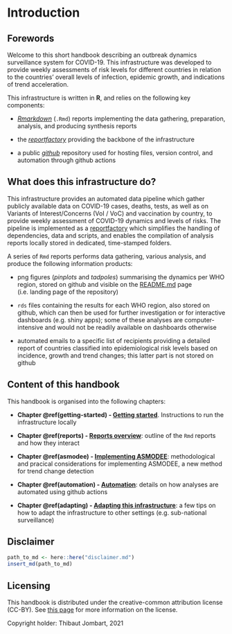 
# Introduction {#intro}

## Forewords

Welcome to this short handbook describing an outbreak dynamics surveillance
system for COVID-19. This infrastructure was developed to provide weekly
assessments of risk levels for different countries in relation to the countries'
overall levels of infection, epidemic growth, and indications of trend
acceleration.


This infrastructure is written in **R**, and relies on the following key
components:

* [*Rmarkdown*](https://rmarkdown.rstudio.com/) (`.Rmd`) reports implementing
  the data gathering, preparation, analysis, and producing synthesis reports
  
* the [*reportfactory*](https://www.reconverse.org/reportfactory/) providing the
  backbone of the infrastructure

* a public [*github*](https://github.com/whocov/trend_analysis_public)
  repository used for hosting files, version control, and automation through
  github actions
  
  

## What does this infrastructure do?

This infrastructure provides an automated data pipeline which gather publicly
available data on COVID-19 cases, deaths, tests, as well as on Variants of
Interest/Concerns (VoI / VoC) and vaccination by country, to provide weekly
assessment of COVID-19 dynamics and levels of risks. The pipeline is implemented
as a [reportfactory](https://www.reconverse.org/reportfactory/) which simplifies
the handling of dependencies, data and scripts, and enables the compilation of
analysis reports locally stored in dedicated, time-stamped folders.


A series of `Rmd` reports performs data gathering, various analysis, and produce
the following information products:

* png figures (*pinplots* and *tadpoles*) summarising the dynamics per WHO
  region, stored on github and visible on the
  [README.md](https://github.com/whocov/trend_analysis_public) page (i.e. landing
  page of the repository)

  
* `rds` files containing the results for each WHO region, also stored on github,
  which can then be used for further investigation or for interactive dashboards
  (e.g. shiny apps); some of these analyses are computer-intensive and would not
  be readily available on dashboards otherwise
  
* automated emails to a specific list of recipients providing a detailed report
  of countries classified into epidemiological risk levels based on incidence,
  growth and trend changes; this latter part is not stored on github
  
  
  
## Content of this handbook

This handbook is organised into the following chapters:

* **Chapter \@ref(getting-started) - [Getting started](#getting-started)**. 
  Instructions to run the infrastructure locally

* **Chapter \@ref(reports) - [Reports overview](#reports)**: outline of the
  `Rmd` reports and how they interact

* **Chapter \@ref(asmodee) - [Implementing ASMODEE](#asmodee)**: methodological
  and pracical considerations for implementing ASMODEE, a new method for trend
  change detection

*  **Chapter \@ref(automation) - [Automation](#automation)**: details on how
   analyses are automated using github actions

* **Chapter \@ref(adapting) - [Adapting this infrastructure](#adapting)**: a few
  tips on how to adapt the infrastructure to other settings (e.g. sub-national
  surveillance)



## Disclaimer

```r

path_to_md <- here::here("disclaimer.md")
insert_md(path_to_md)

```



## Licensing

This handbook is distributed under the creative-common attribution license
(CC-BY). See [this page](https://creativecommons.org/licenses/by/2.0/) for more
information on the license.

Copyright holder: Thibaut Jombart, 2021
